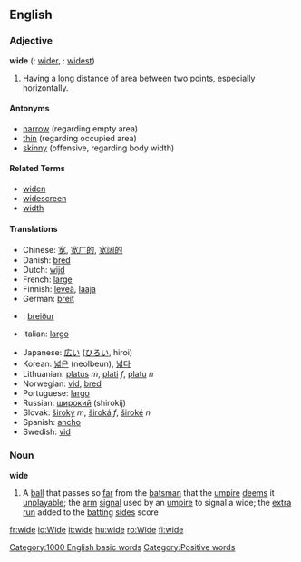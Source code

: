 == English ==

=== Adjective ===

'''wide'''  ({{compar}}: [[wider]], {{superl}}: [[widest]])

# Having a [[long]] distance of area between two points, especially horizontally.

==== Antonyms ====

* [[narrow]] (regarding empty area)
* [[thin]] (regarding occupied area) 
* [[skinny]] (offensive, regarding body width)

==== Related Terms ====
*[[widen]]
*[[widescreen]]
*[[width]]

==== Translations ====

{{top}}
* Chinese: [[宽]], [[宽广的]], [[宽阔的]]
* Danish: [[bred]]
* Dutch: [[wijd]]
* French: [[large]]
* Finnish: [[leveä]], [[laaja]]
* German: [[breit]]
* {{is}}: [[breiður]]
* Italian: [[largo]]
{{mid}}
* Japanese: [[広い]] ([[ひろい]], hiroi)
* Korean: [[넓은]] (neolbeun), [[넓다]]
* Lithuanian: [[platus]] ''m'', [[plati]] ''f'', [[platu]] ''n''
* Norwegian: [[vid]], [[bred]]
* Portuguese: [[largo]]
* Russian: [[широкий]] (shirokij)
* Slovak: [[široký]] ''m'', [[široká]] ''f'', [[široké]] ''n''
* Spanish: [[ancho]]
* Swedish: [[vid]]
{{bottom}}

=== Noun ===

'''wide'''

# {{cricket}} A [[ball]] that passes so [[far]] from the [[batsman]] that the [[umpire]] [[deem]]s it [[unplayable]]; the [[arm]] [[signal]] used by an [[umpire]] to signal a wide; the [[extra]] [[run]] added to the [[batting]] [[side]]s score

[[Category:1000 English basic words]]

[[Category:Positive words]]

[[fr:wide]]
[[io:Wide]]
[[it:wide]]
[[hu:wide]]
[[ro:Wide]]
[[fi:wide]]